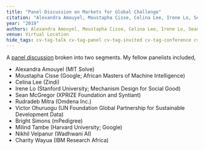 ```yaml
---
title: "Panel Discussion on Markets for Global Challenge"
citation: "Alexandra Amouyel, Moustapha Cisse, Celina Lee, Irene Lo, Sean McGregor, Rudradeb Mitra, Victor Ohuruogu, Bright Simons, Milind Tambe, Nikhil Velpanur, Charity Wayua. Panel Discussion on Markets for Global Challenge. Virtual Location. 2020"
year: "2019"
authors: Alexandra Amouyel, Moustapha Cisse, Celina Lee, Irene Lo, Sean McGregor, Rudradeb Mitra, Victor Ohuruogu, Bright Simons, Milind Tambe, Nikhil Velpanur, Charity Wayua
venue: Virtual Location
hide_tags: cv-tag-talk cv-tag-panel cv-tag-invited cv-tag-conference cv-tag-ethics cv-tag-ml
---
```

A [panel discussion](https://www.gcec.org/workshop) broken into two segments. My fellow panelists included,

* Alexandra Amouyel (MIT Solve)
* Moustapha Cisse (Google; African Masters of Machine Intelligence)
* Celina Lee (Zindi)
* Irene Lo (Stanford University; Mechanism Design for Social Good)
* Sean McGregor (XPRIZE Foundation and Syntiant)
* Rudradeb Mitra (Omdena Inc.)
* Victor Ohuruogu (UN Foundation Global Partnership for Sustainable Development Data)
* Bright Simons (mPedigree)
* Milind Tambe (Harvard University; Google)
* Nikhil Velpanur (Wadhwani AI)
* Charity Wayua (IBM Research Africa)
